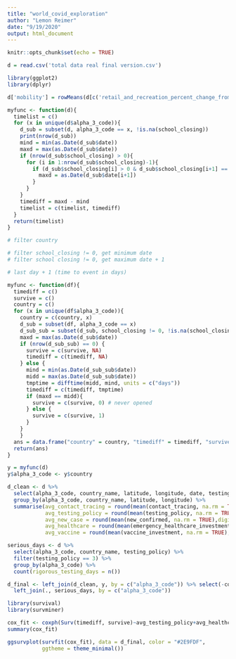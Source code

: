 ```yaml
---
title: "world_covid_exploration"
author: "Lemon Reimer"
date: "9/19/2020"
output: html_document
---
```


```r
knitr::opts_chunk$set(echo = TRUE)
```

```r
d = read.csv('total data real final version.csv')
```

```r
library(ggplot2)
library(dplyr)
```

```r
d['mobility'] = rowMeans(d[c('retail_and_recreation_percent_change_from_baseline', 'grocery_and_pharmacy_percent_change_from_baseline', 'parks_percent_change_from_baseline', 'transit_stations_percent_change_from_baseline', 'residential_percent_change_from_baseline', 'workplaces_percent_change_from_baseline')], na.rm = T)
```


```r
myfunc <- function(d){
  timelist = c()
  for (x in unique(d$alpha_3_code)){
    d_sub = subset(d, alpha_3_code == x, !is.na(school_closing))
    print(nrow(d_sub))
    mind = min(as.Date(d_sub$date))
    maxd = max(as.Date(d_sub$date))
    if (nrow(d_sub$school_closing) > 0){
      for (i in 1:nrow(d_sub$school_closing)-1){
        if (d_sub$school_closing[i] > 0 & d_sub$school_closing[i+1] == 0){
          maxd = as.Date(d_sub$date[i+1])
        }
      }
    }
    timediff = maxd - mind
    timelist = c(timelist, timediff)
  }
  return(timelist)
}
```

```r
# filter country

# filter school_closing != 0, get minimum date
# filter school closing != 0, get maximum date + 1

# last day + 1 (time to event in days)

myfunc <- function(df){
  timediff = c()
  survive = c()
  country = c()
  for (x in unique(df$alpha_3_code)){
    country = c(country, x)
    d_sub = subset(df, alpha_3_code == x)
    d_sub_sub = subset(d_sub, school_closing != 0, !is.na(school_closing))
    maxd = max(as.Date(d_sub$date))
    if (nrow(d_sub_sub) == 0) {
      survive = c(survive, NA)
      timediff = c(timediff, NA)
    } else {
      mind = min(as.Date(d_sub_sub$date))
      midd = max(as.Date(d_sub_sub$date))
      tmptime = difftime(midd, mind, units = c("days"))
      timediff = c(timediff, tmptime)
      if (maxd == midd){
        survive = c(survive, 0) # never opened
      } else {
        survive = c(survive, 1)
      }
    }
    }
  ans = data.frame("country" = country, "timediff" = timediff, "survive" = survive)
  return(ans)
}
```

```r
y = myfunc(d)
y$alpha_3_code <- y$country
```

```r
d_clean <- d %>%
  select(alpha_3_code, country_name, latitude, longitude, date, testing_policy, contact_tracing, new_confirmed, emergency_healthcare_investment, vaccine_investment) %>%
  group_by(alpha_3_code, country_name, latitude, longitude) %>%
  summarise(avg_contact_tracing = round(mean(contact_tracing, na.rm = TRUE), digits = 2),
            avg_testing_policy = round(mean(testing_policy, na.rm = TRUE), digits = 2),
            avg_new_case = round(mean(new_confirmed, na.rm = TRUE),digits = 2), 
            avg_healthcare = round(mean(emergency_healthcare_investment, na.rm = TRUE), digits = 2),
            avg_vaccine = round(mean(vaccine_investment, na.rm = TRUE), digits = 2))
```

```r
serious_days <- d %>%
  select(alpha_3_code, country_name, testing_policy) %>%
  filter(testing_policy == 3) %>%
  group_by(alpha_3_code) %>%
  count(rigorous_testing_days = n())
```

```r
d_final <- left_join(d_clean, y, by = c("alpha_3_code")) %>% select(-country) %>%
  left_join(., serious_days, by = c("alpha_3_code"))
```


```r
library(survival)
library(survminer)
```


```r
cox_fit <- coxph(Surv(timediff, survive)~avg_testing_policy+avg_healthcare+avg_new_case+avg_contact_tracing+avg_vaccine, data = d_final)
summary(cox_fit)

```

```r
ggsurvplot(survfit(cox_fit), data = d_final, color = "#2E9FDF",
           ggtheme = theme_minimal())
```





